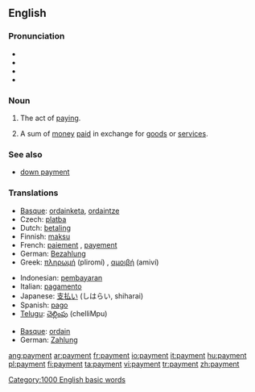 {{wikipedia|dab=payment}}
==English==

===Pronunciation===
*{{SAMPA|/"peIm@nt/}}
*{{IPA|/'peɪmənt/}}
*{{AHD|/pāmĕnt/}}
*{{audio|en-us-payment.ogg|Audio (US)}}

===Noun===
{{en-noun|s|-}}

# {{uncountable}} The act of [[pay]]ing.
# {{countable}} A sum of [[money]] [[pay|paid]] in exchange for [[goods]] or [[service]]s.

===See also===
* [[down payment]]

===Translations===
{{rfc-level|Translations at L3+}}
{{trans-top|the act of paying}}
*[[Basque]]: [[ordainketa]], [[ordaintze]]
*Czech: [[platba]] {{f}}
*Dutch: [[betaling]] {{f}}
*Finnish: [[maksu]]
*French: [[paiement]] {{m}}, [[payement]] {{m}}
*German: [[Bezahlung]] {{f}}
*Greek: [[πληρωμή]] (pliromí) {{f}}, [[αμοιβή]] (amiví) {{f}}
{{trans-mid}}
*Indonesian: [[bayar|pembayaran]]
*Italian: [[pagamento]] {{m}}
*Japanese: [[支払い]] (しはらい, shiharai)
*Spanish: [[pago]]
*[[Telugu]]: [[చెల్లింపు]] (chelliMpu)
{{trans-bottom}}

{{trans-top|a sum of money paid in exchange for goods or services}}
*[[Basque]]: [[ordain]]
*German: [[Zahlung]] {{f}}
{{trans-mid}}
{{trans-bottom}}

[[Category:1000 English basic words]]

[[ang:payment]]
[[ar:payment]]
[[fr:payment]]
[[io:payment]]
[[it:payment]]
[[hu:payment]]
[[pl:payment]]
[[fi:payment]]
[[ta:payment]]
[[vi:payment]]
[[tr:payment]]
[[zh:payment]]